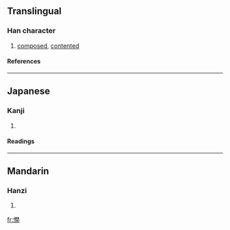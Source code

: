 ==Translingual==
===Han character===
{{Han char|rn=61|rad=心|as=12|sn=15|four=9702<sub>0</sub>|canj=心日弓月 (PANB)}}
# [[composed]], [[contented]]
====References====
{{Han ref|kx=0403.310|dkj=11251|dj=0743.320|hdz=42357.030|uh=61AA|ud=25002|bh=E5A7|bd=58791}}
----
==Japanese==
===Kanji===
{{ja-kanji|grade=|rs=心12}}
# {{defn|Japanese}} 
====Readings====
{{ja-readings|on=[[かん]] (kan), [[げん]] (gen)|kun=[[たのしむ]] (tanoshimu)}}
----
==Mandarin==
===Hanzi===
{{cmn-hanzi|pin=[[xián]] ([[xian2]])|wg=hsien<sup>2</sup>}}
# {{defn|Mandarin}}

[[fr:憪]]